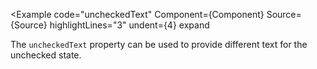 
<Example
  code="uncheckedText"
  Component={Component}
  Source={Source}
  highlightLines="3"
  undent={4}
  expand
>
  The `uncheckedText` property can be used to provide different text for the
  unchecked state.
</Example>
